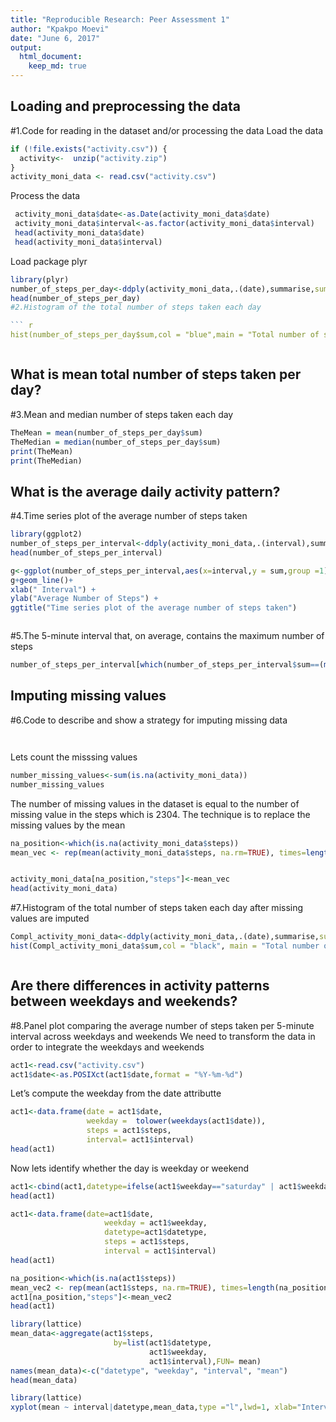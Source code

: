 ```yaml
---
title: "Reproducible Research: Peer Assessment 1"
author: "Kpakpo Moevi"
date: "June 6, 2017"
output: 
  html_document:
    keep_md: true
---
```



## Loading and preprocessing the data
#1.Code for reading in the dataset and/or processing the data
Load the data 
```r
if (!file.exists("activity.csv")) {
  activity<-  unzip("activity.zip")
}
activity_moni_data <- read.csv("activity.csv")

```
Process the data
```r
 activity_moni_data$date<-as.Date(activity_moni_data$date)
 activity_moni_data$interval<-as.factor(activity_moni_data$interval)
 head(activity_moni_data$date)
 head(activity_moni_data$interval)
```
 Load package plyr


```r
library(plyr)
number_of_steps_per_day<-ddply(activity_moni_data,.(date),summarise,sum = sum(steps,na.rm = TRUE))
head(number_of_steps_per_day)
#2.Histogram of the total number of steps taken each day

``` r

hist(number_of_steps_per_day$sum,col = "blue",main = "Total number of steps taken each day Oct-Nov 2012")
```
```r

```

## What is mean total number of steps taken per day?
#3.Mean and median number of steps taken each day

```r
TheMean = mean(number_of_steps_per_day$sum)
TheMedian = median(number_of_steps_per_day$sum)
print(TheMean)
print(TheMedian)
```


## What is the average daily activity pattern?

#4.Time series plot of the average number of steps taken

```r
library(ggplot2)
number_of_steps_per_interval<-ddply(activity_moni_data,.(interval),summarise,sum = sum(steps,na.rm = TRUE))
head(number_of_steps_per_interval)

```
```r
g<-ggplot(number_of_steps_per_interval,aes(x=interval,y = sum,group =1))
g+geom_line()+ 
xlab(" Interval") + 
ylab("Average Number of Steps") +
ggtitle("Time series plot of the average number of steps taken")
```
```r

```
#5.The 5-minute interval that, on average, contains the maximum number of steps
```r
number_of_steps_per_interval[which(number_of_steps_per_interval$sum==(max(number_of_steps_per_interval$sum))),]

```

## Imputing missing values
#6.Code to describe and show a strategy for imputing missing data
```r

```
```r

```
Lets count the misssing values

```r
number_missing_values<-sum(is.na(activity_moni_data))
number_missing_values
```
The number of missing values in the dataset is equal to the number of missing value in the steps which is 2304.
The technique is to replace the missing values by the mean
```r
na_position<-which(is.na(activity_moni_data$steps))
mean_vec <- rep(mean(activity_moni_data$steps, na.rm=TRUE), times=length(na_position))



```
```r
activity_moni_data[na_position,"steps"]<-mean_vec
head(activity_moni_data)
```
#7.Histogram of the total number of steps taken each day after missing values are imputed

```r
Compl_activity_moni_data<-ddply(activity_moni_data,.(date),summarise,sum = sum(steps))
hist(Compl_activity_moni_data$sum,col = "black", main = "Total number of steps taken each day after missing values are imputed")
```
```r
```


## Are there differences in activity patterns between weekdays and weekends?
#8.Panel plot comparing the average number of steps taken per 5-minute interval across weekdays and weekends
We need to transform the data in order to integrate the weekdays and weekends 
```r
act1<-read.csv("activity.csv")
act1$date<-as.POSIXct(act1$date,format = "%Y-%m-%d")
```
Let's compute the weekday from the date attributte
```r
act1<-data.frame(date = act1$date,
                 weekday =  tolower(weekdays(act1$date)),
                 steps = act1$steps,
                 interval= act1$interval)
head(act1)
```
Now lets identify whether the day is weekday or weekend

```r
act1<-cbind(act1,datetype=ifelse(act1$weekday=="saturday" | act1$weekday == "sunday","weekend","weekday"))
head(act1)
```

```r
act1<-data.frame(date=act1$date,
                     weekday = act1$weekday, 
                     datetype=act1$datetype,
                     steps = act1$steps,
                     interval = act1$interval)
head(act1)

```
```r
na_position<-which(is.na(act1$steps))
mean_vec2 <- rep(mean(act1$steps, na.rm=TRUE), times=length(na_position))
act1[na_position,"steps"]<-mean_vec2
head(act1)
```
```r
library(lattice)
mean_data<-aggregate(act1$steps, 
                       by=list(act1$datetype, 
                               act1$weekday,
                               act1$interval),FUN= mean)
names(mean_data)<-c("datetype", "weekday", "interval", "mean")
head(mean_data)
```
```r
library(lattice)
xyplot(mean ~ interval|datetype,mean_data,type ="l",lwd=1, xlab="Interval",ylab="Number of steps", layout=c(1,2))

```

